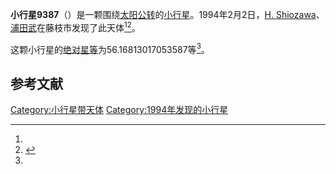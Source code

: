 {{Infobox planet
| bgcolour = #FFFFC0
| name = 9387 Tweedledee
| symbol = 
| image = 
| caption = 
| discovery = yes
| discovery_ref = 
| discoverer = [[H._Shiozawa|H. Shiozawa]]、[[浦田武|浦田武]]
| discovery_site = [[藤枝市|藤枝市]] 
| discovered = 1994年2月2日
| designations = yes
| mp_name = 
| named_after = 
| alt_names = 1994 CA/ 1986 EM / 1987 QQ1
| mp_category = [[主带内小行星|主带内小行星]]
| orbit_ref = <ref name="a">[http://ssd.jpl.nasa.gov/sbdb.cgi?sstr=9387 9387 Tweedledee] {{Wayback|url=http://ssd.jpl.nasa.gov/sbdb.cgi?sstr=9387 |date=20140902125853 }}，小行星數據庫瀏覽器（JPL Small-Body Database Browser）－[[美国国家航空航天局|美国国家航空航天局]]喷气推进实验室</ref>
| epoch = 2456400.5 (2013年4月18日更新)
| aphelion = {{convert|2.111761467998595|AU|km|3|abbr=on|lk=out}}
| perihelion = {{convert|1.765640308156915|AU|km|3|abbr=on}}
| semimajor = {{convert|1.938700888077755|AU|km|3|abbr=on}}
| eccentricity = 0.089266261
| period = 985.9721337 [[日|日]]<br />2.7[[儒略年|儒略年]]
| avg_speed = 
| inclination = 21.66109575887591
| asc_node = 333.0076276644328
| mean_anomaly = 
| arg_peri = 56.16813017053587
| satellites = 
| physical_characteristics = yes
| dimensions = 
| mass = 
| density = 
| surface_grav = 
| escape_velocity = 
| sidereal_day = 
| axial_tilt = 
| pole_ecliptic_lat = 
| pole_ecliptic_lon = 
| albedo = 
| temperatures= 
| temp_name1 = 
| mean_temp_1 = 
| max_temp_1 = 
| temp_name2 = 
| max_temp_2 = 
| spectral_type = 
| abs_magnitude = 56.16813017053587
}}

'''小行星9387'''（{{lang-en|9387 Tweedledee}}）是一颗围绕[[太阳|太阳]][[公转|公转]]的[[小行星|小行星]]。1994年2月2日，[[H._Shiozawa|H. Shiozawa]]、[[浦田武|浦田武]]在藤枝市发现了此天体<ref name="a" /><ref>{{cite news|title=小行星列表|url=http://cfa-www.harvard.edu/iau/lists/NumberedMPs.txt|accessdate=2013-07-08|newspaper=哈佛大学|archive-date=2008-05-17|archive-url=https://web.archive.org/web/20080517010638/http://cfa-www.harvard.edu/iau/lists/NumberedMPs.txt|dead-url=no}}</ref>。

这颗小行星的[[绝对星等|绝对星等]]为56.16813017053587等<ref name="a" />。

==参考文献==
{{reflist}}
{{Minor Planet Number|[[小行星9386|小行星9386]]|[[小行星9388|小行星9388]]}}

{{小天体}}

[[Category:小行星带天体|Category:小行星带天体]]
[[Category:1994年发现的小行星|Category:1994年发现的小行星]]

{{asteroid-stub}}